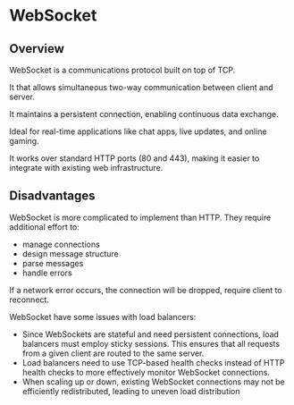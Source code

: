 # WebSocket

## Overview

WebSocket is a communications protocol built on top of TCP.

It that allows simultaneous two-way communication between client and server.

It maintains a persistent connection, enabling continuous data exchange.

Ideal for real-time applications like chat apps, live updates, and online gaming.

It works over standard HTTP ports (80 and 443), making it easier to integrate with existing web infrastructure.


## Disadvantages

WebSocket is more complicated to implement than HTTP. They require additional effort to:
- manage connections
- design message structure
- parse messages
- handle errors

If a network error occurs, the connection will be dropped, require client to reconnect.

WebSocket have some issues with load balancers:
- Since WebSockets are stateful and need persistent connections, load balancers must employ sticky sessions. This ensures that all requests from a given client are routed to the same server.
- Load balancers need to use TCP-based health checks instead of HTTP health checks to more effectively monitor WebSocket connections.
- When scaling up or down, existing WebSocket connections may not be efficiently redistributed, leading to uneven load distribution